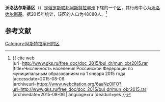 {{Infobox Settlement
| official_name = 沃洛达尔斯基区
| native_name = Володарский район
| image_flag =  RUS Володарский район flag.gif 
| image_shield =  RUS Володарский район COA.gif 
| image_map =  Astrakhanskaya_oblast_Volodarskiy_rayon.png 
| settlement_type = [[区_(苏联)|区]]
| subdivision_type = [[国家|国家]]
| subdivision_type1 = [[俄罗斯行政区划|州]]
| subdivision_name = {{RUS}}
| subdivision_name1 = [[阿斯特拉罕州|阿斯特拉罕州]]
| seat_type = 行政中心
| seat = [[沃洛达尔斯基|沃洛达尔斯基]]
| population_as_of=2015
| population_footnotes = <ref name=stat />
| population_total = 48080
| timezone = [[萨马拉时间|MSK+1]]
| utc_offset = +4
}}
'''沃洛达尔斯基区'''（{{lang-ru|Володарский район}}）是[[俄罗斯联邦|俄罗斯联邦]][[阿斯特拉罕州|阿斯特拉罕州]]下辖的一个[[区_(苏联)|区]]，其行政中心为[[沃洛达尔斯基|沃洛达尔斯基]]。据2015年统计，该区的人口为48080人。<ref name=stat>{{ cite web |url=http://www.gks.ru/free_doc/doc_2015/bul_dr/mun_obr2015.rar |title=Численность населения Российской Федерации по муниципальным образованиям на 1 января 2015 года |accessdate=2015-08-06 |archiveurl=https://www.webcitation.org/6aaNzOlFO?url=http://www.gks.ru/free_doc/doc_2015/bul_dr/mun_obr2015.rar |archivedate=2015-08-06 |language=ru |deadurl=yes }}</ref>

== 参考文献 ==
{{reflist}}

{{Russia-stub}}

[[Category:阿斯特拉罕州的区|Category:阿斯特拉罕州的区]]
